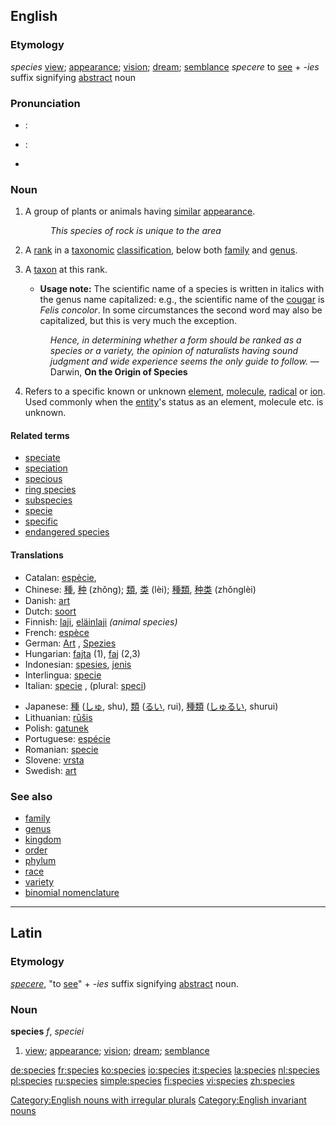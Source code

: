{{wikipedia}}
==English==
===Etymology===
{{L.}} ''species'' [[view]]; [[appearance]]; [[vision]]; [[dream]]; [[semblance]] ''specere'' to [[see]] + ''-ies'' suffix signifying [[abstract]] noun

===Pronunciation===
*{{italbrac|[[RP]]}}: {{IPA|/ˈspiːʃiːz/}}
*{{italbrac|US}}: {{IPA|/ˈspiːsiːz/ or /ˈspiːʃiːz/}}
*{{audio|en-us-species.ogg|Audio (US)}}

===Noun===

{{en-noun|species}}

# A group of plants or animals having [[similar]] [[appearance]].
#: ''This species of rock is unique to the area''
# {{taxonomy}} A [[rank]] in a [[taxonomic]] [[classification]], below both [[family]] and [[genus]].
# {{taxonomy}} A [[taxon]] at this rank.
#*'''Usage note:''' The scientific name of a species is written in italics with the genus name capitalized: e.g., the scientific name of the [[cougar]] is ''Felis concolor''. In some circumstances the second word may also be capitalized, but this is very much the exception.
#: ''Hence, in determining whether a form should be ranked as a species or a variety, the opinion of naturalists having sound judgment and wide experience seems the only guide to follow.'' &mdash; Darwin, '''On the Origin of Species'''
# {{chemistry}} Refers to a specific known or unknown [[element]], [[molecule]], [[radical]] or [[ion]]. Used commonly when the [[entity]]'s status as an element, molecule etc. is unknown.

====Related terms====
*[[speciate]]
*[[speciation]]
*[[specious]]
*[[ring species]]
*[[subspecies]]
*[[specie]]
*[[specific]]
*[[endangered species]]

====Translations====
{{top}}
*Catalan: [[espècie]], {{f}}
*Chinese: [[種]], [[种]] (zhǒng); [[類]], [[类]] (lèi); [[種類]], [[种类]] (zhǒnglèi)
*Danish: [[art]] {{c}}
*Dutch: [[soort]] {{f}}
*Finnish: [[laji]], [[eläinlaji]] ''(animal species)''
*French: [[espèce]] {{f}}
*German: [[Art]] {{f}}, [[Spezies]] {{f}}
*Hungarian: [[fajta]] (1), [[faj]] (2,3)
*Indonesian: [[spesies]], [[jenis]]
*Interlingua: [[specie]]
*Italian: [[specie]] {{f}}, (plural: [[speci]])
{{mid}}
*Japanese: [[種]] ([[しゅ]], shu), [[類]] ([[るい]], rui), [[種類]] ([[しゅるい]], shurui)
*Lithuanian: [[rūšis]] {{f}}
*Polish: [[gatunek]] {{m}}
*Portuguese: [[espécie]] {{f}}
*Romanian: [[specie]] {{f}}
*Slovene: [[vrsta]] {{f}}
*Swedish: [[art]] {{c}}
{{bottom}}

===See also===
*[[family]]
*[[genus]]
*[[kingdom]]
*[[order]]
*[[phylum]]
*[[race]]
*[[variety]]
*[[binomial nomenclature]]

----
==Latin==
===Etymology===
''[[specere]]'', "to [[see]]" + ''-ies'' suffix signifying [[abstract]] noun.
===Noun===
'''species''' ''f'', ''speciei''
#[[view]]; [[appearance]]; [[vision]]; [[dream]]; [[semblance]]

[[Category:English nouns with irregular plurals]]
[[Category:English invariant nouns]]

[[de:species]]
[[fr:species]]
[[ko:species]]
[[io:species]]
[[it:species]]
[[la:species]]
[[nl:species]]
[[pl:species]]
[[ru:species]]
[[simple:species]]
[[fi:species]]
[[vi:species]]
[[zh:species]]